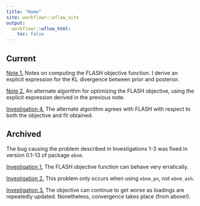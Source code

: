 ```yaml
---
title: "Home"
site: workflowr::wflow_site
output:
  workflowr::wflow_html:
    toc: false
---
```


## Current

[Note 1.](obj_notes.html) Notes on computing the FLASH objective function. I derive an explicit expression for the KL divergence between prior and posterior. 

[Note 2.](flash_em.html) An alternate algorithm for optimizing the FLASH objective, using the explicit expression derived in the previous note.

[Investigation 4.](alt_alg.html) The alternate algorithm agrees with FLASH with respect to both the objective and fit obtained.


## Archived

The bug causing the problem described in Investigations 1-3 was fixed in version 0.1-13 of package `ebnm`.

[Investigation 1.](objective.html) The FLASH objective function can behave very erratically.

[Investigation 2.](objective2.html) This problem only occurs when using `ebnm_pn`, not `ebnm_ash`.

[Investigation 3.](objective3.html) The objective can continue to get worse as loadings are repeatedly updated. Nonetheless, convergence takes place (from above!).

